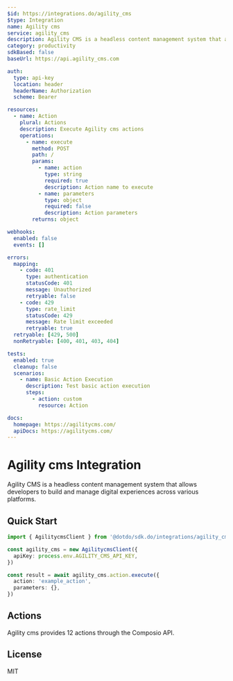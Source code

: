 ```yaml
---
$id: https://integrations.do/agility_cms
$type: Integration
name: Agility cms
service: agility_cms
description: Agility CMS is a headless content management system that allows developers to build and manage digital experiences across various platforms.
category: productivity
sdkBased: false
baseUrl: https://api.agility_cms.com

auth:
  type: api-key
  location: header
  headerName: Authorization
  scheme: Bearer

resources:
  - name: Action
    plural: Actions
    description: Execute Agility cms actions
    operations:
      - name: execute
        method: POST
        path: /
        params:
          - name: action
            type: string
            required: true
            description: Action name to execute
          - name: parameters
            type: object
            required: false
            description: Action parameters
        returns: object

webhooks:
  enabled: false
  events: []

errors:
  mapping:
    - code: 401
      type: authentication
      statusCode: 401
      message: Unauthorized
      retryable: false
    - code: 429
      type: rate_limit
      statusCode: 429
      message: Rate limit exceeded
      retryable: true
  retryable: [429, 500]
  nonRetryable: [400, 401, 403, 404]

tests:
  enabled: true
  cleanup: false
  scenarios:
    - name: Basic Action Execution
      description: Test basic action execution
      steps:
        - action: custom
          resource: Action

docs:
  homepage: https://agilitycms.com/
  apiDocs: https://agilitycms.com/
---
```


# Agility cms Integration

Agility CMS is a headless content management system that allows developers to build and manage digital experiences across various platforms.

## Quick Start

```typescript
import { AgilitycmsClient } from '@dotdo/sdk.do/integrations/agility_cms'

const agility_cms = new AgilitycmsClient({
  apiKey: process.env.AGILITY_CMS_API_KEY,
})

const result = await agility_cms.action.execute({
  action: 'example_action',
  parameters: {},
})
```

## Actions

Agility cms provides 12 actions through the Composio API.

## License

MIT
